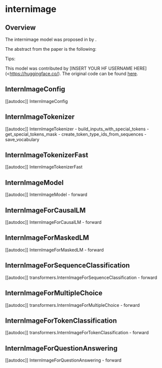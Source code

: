 <!--Copyright 2023 The HuggingFace Team. All rights reserved.

Licensed under the Apache License, Version 2.0 (the "License"); you may not use this file except in compliance with
the License. You may obtain a copy of the License at

http://www.apache.org/licenses/LICENSE-2.0

Unless required by applicable law or agreed to in writing, software distributed under the License is distributed on
an "AS IS" BASIS, WITHOUT WARRANTIES OR CONDITIONS OF ANY KIND, either express or implied. See the License for the
specific language governing permissions and limitations under the License.
-->

# internimage

## Overview

The internimage model was proposed in [<INSERT PAPER NAME HERE>](<INSERT PAPER LINK HERE>)  by <INSERT AUTHORS HERE>. <INSERT SHORT SUMMARY HERE>

The abstract from the paper is the following:

*<INSERT PAPER ABSTRACT HERE>*

Tips:

<INSERT TIPS ABOUT MODEL HERE>

This model was contributed by [INSERT YOUR HF USERNAME HERE](<https://huggingface.co/<INSERT YOUR HF USERNAME HERE>). The original code can be found [here](<INSERT LINK TO GITHUB REPO HERE>).

## InternImageConfig

[[autodoc]] InternImageConfig


## InternImageTokenizer

[[autodoc]] InternImageTokenizer
    - build_inputs_with_special_tokens
    - get_special_tokens_mask
    - create_token_type_ids_from_sequences
    - save_vocabulary


## InternImageTokenizerFast

[[autodoc]] InternImageTokenizerFast


## InternImageModel

[[autodoc]] InternImageModel
    - forward


## InternImageForCausalLM

[[autodoc]] InternImageForCausalLM
    - forward


## InternImageForMaskedLM

[[autodoc]] InternImageForMaskedLM
    - forward


## InternImageForSequenceClassification

[[autodoc]] transformers.InternImageForSequenceClassification
    - forward

## InternImageForMultipleChoice

[[autodoc]] transformers.InternImageForMultipleChoice
    - forward


## InternImageForTokenClassification

[[autodoc]] transformers.InternImageForTokenClassification
    - forward


## InternImageForQuestionAnswering

[[autodoc]] InternImageForQuestionAnswering
    - forward